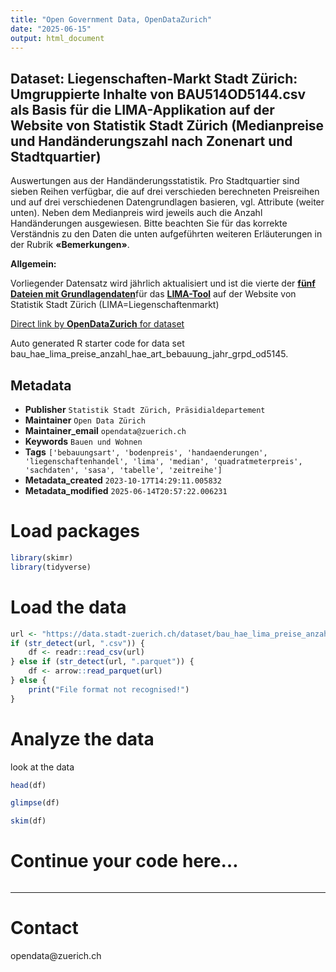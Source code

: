 ```yaml
---
title: "Open Government Data, OpenDataZurich"
date: "2025-06-15"
output: html_document
---
```


## Dataset: Liegenschaften-Markt Stadt Zürich: Umgruppierte Inhalte von BAU514OD5144.csv als Basis für die LIMA-Applikation auf der Website von Statistik Stadt Zürich (Medianpreise und Handänderungszahl nach Zonenart und Stadtquartier)


Auswertungen aus der Handänderungsstatistik. Pro Stadtquartier sind sieben Reihen verfügbar, die auf drei verschieden berechneten Preisreihen und auf drei verschiedenen Datengrundlagen basieren, vgl. Attribute (weiter unten). Neben dem Medianpreis wird jeweils auch die Anzahl Handänderungen ausgewiesen.
Bitte beachten Sie für das korrekte Verständnis zu den Daten die unten aufgeführten weiteren Erläuterungen in der Rubrik **«Bemerkungen»**.



**Allgemein:**


Vorliegender Datensatz wird jährlich aktualisiert und ist die vierte der [**fünf Dateien mit Grundlagendaten**](https://data.stadt-zuerich.ch/dataset?tags=lima)für das [**LIMA-Tool**](https://www.stadt-zuerich.ch/de/politik-und-verwaltung/statistik-und-daten/daten/bauen-und-wohnen/liegenschaftenhandel/preise-von-liegenschaften.html) auf der Website von Statistik Stadt Zürich (LIMA=Liegenschaftenmarkt)
 

[]()



[Direct link by **OpenDataZurich** for dataset](https://data.stadt-zuerich.ch/dataset/bau_hae_lima_preise_anzahl_hae_art_bebauung_jahr_grpd_od5145)

Auto generated R starter code for data set bau_hae_lima_preise_anzahl_hae_art_bebauung_jahr_grpd_od5145.

## Metadata

- **Publisher** `Statistik Stadt Zürich, Präsidialdepartement`
- **Maintainer** `Open Data Zürich`
- **Maintainer_email** `opendata@zuerich.ch`
- **Keywords** `Bauen und Wohnen`
- **Tags** `['bebauungsart', 'bodenpreis', 'handaenderungen', 'liegenschaftenhandel', 'lima', 'median', 'quadratmeterpreis', 'sachdaten', 'sasa', 'tabelle', 'zeitreihe']`
- **Metadata_created** `2023-10-17T14:29:11.005832`
- **Metadata_modified** `2025-06-14T20:57:22.006231`


# Load packages

```r
library(skimr)
library(tidyverse)
```

# Load the data

```r
url <- "https://data.stadt-zuerich.ch/dataset/bau_hae_lima_preise_anzahl_hae_art_bebauung_jahr_grpd_od5145/download/BAU514OD5145.csv"
if (str_detect(url, ".csv")) {
    df <- readr::read_csv(url)
} else if (str_detect(url, ".parquet")) {
    df <- arrow::read_parquet(url)
} else {
    print("File format not recognised!")
}
```

# Analyze the data

look at the data
```r
head(df)
```

```r
glimpse(df)
```

```r
skim(df)
```

# Continue your code here...

```r

```

------------------------------------------------------------------------

# Contact

opendata@zuerich.ch
